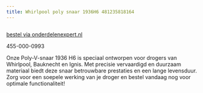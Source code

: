 ```yaml
---
title: Whirlpool poly snaar 1936H6 481235818164
---
```



<Image src={imageProduct} width={imageProduct.width} alt="" />

[bestel via onderdelenexpert.nl](https://www.onderdelenexpert.nl/whirlpool-poly-snaar-1936h6-wasdroger-481235818164)

455-000-0993

Onze Poly-V-snaar 1936 H6 is speciaal ontworpen voor drogers van Whirlpool, Bauknecht en Ignis. Met precisie vervaardigd en duurzaam materiaal biedt deze snaar betrouwbare prestaties en een lange levensduur. Zorg voor een soepele werking van je droger en bestel vandaag nog voor optimale functionaliteit!
